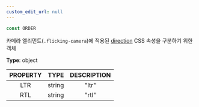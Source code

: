 ```yaml
---
custom_edit_url: null
---
```


```ts
const ORDER
```

<div>

</div>

카메라 엘리먼트(`.flicking-camera`)에 적용된 [direction](https://developer.mozilla.org/en-US/docs/Web/CSS/direction) CSS 속성을 구분하기 위한 객체

**Type**: object

|PROPERTY|TYPE|DESCRIPTION|
|:---:|:---:|:---:|
|LTR|string|"ltr"|
|RTL|string|"rtl"|

